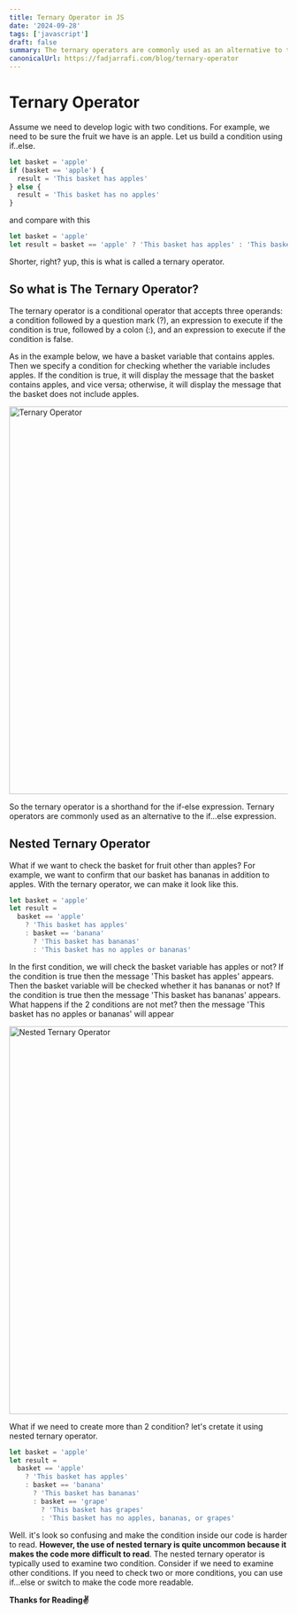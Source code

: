 ```yaml
---
title: Ternary Operator in JS
date: '2024-09-28'
tags: ['javascript']
draft: false
summary: The ternary operators are commonly used as an alternative to the if...else expression.
canonicalUrl: https://fadjarrafi.com/blog/ternary-operator
---
```


# Ternary Operator

Assume we need to develop logic with two conditions. For example, we need to be sure the fruit we have is an apple. Let us build a condition using if..else.

```js
let basket = 'apple'
if (basket == 'apple') {
  result = 'This basket has apples'
} else {
  result = 'This basket has no apples'
}
```

and compare with this

```js
let basket = 'apple'
let result = basket == 'apple' ? 'This basket has apples' : 'This basket has no apples'
```

Shorter, right? yup, this is what is called a ternary operator.

## So what is The Ternary Operator?

The ternary operator is a conditional operator that accepts three operands: a condition followed by a question mark (?), an expression to execute if the condition is true, followed by a colon (:), and an expression to execute if the condition is false.

As in the example below, we have a basket variable that contains apples. Then we specify a condition for checking whether the variable includes apples. If the condition is true, it will display the message that the basket contains apples, and vice versa; otherwise, it will display the message that the basket does not include apples.

<div className="flex justify-center">
  <img src="/static/ternary/ternary_operator.png" alt="Ternary Operator" width="700" />
</div>

So the ternary operator is a shorthand for the if-else expression. Ternary operators are commonly used as an alternative to the if...else expression.

## Nested Ternary Operator

What if we want to check the basket for fruit other than apples? For example, we want to confirm that our basket has bananas in addition to apples. With the ternary operator, we can make it look like this.

```js
let basket = 'apple'
let result =
  basket == 'apple'
    ? 'This basket has apples'
    : basket == 'banana'
      ? 'This basket has bananas'
      : 'This basket has no apples or bananas'
```

In the first condition, we will check the basket variable has apples or not? If the condition is true then the message 'This basket has apples' appears. Then the basket variable will be checked whether it has bananas or not? If the condition is true then the message 'This basket has bananas' appears. What happens if the 2 conditions are not met? then the message 'This basket has no apples or bananas' will appear

<div className="flex justify-center">
  <img src="/static/ternary/nested_ternary.png" alt="Nested Ternary Operator" width="700" />
</div>

What if we need to create more than 2 condition? let's cretate it using nested ternary operator.

```js
let basket = 'apple'
let result =
  basket == 'apple'
    ? 'This basket has apples'
    : basket == 'banana'
      ? 'This basket has bananas'
      : basket == 'grape'
        ? 'This basket has grapes'
        : 'This basket has no apples, bananas, or grapes'
```

Well. it's look so confusing and make the condition inside our code is harder to read. **However, the use of nested ternary is quite uncommon because it makes the code more difficult to read**. The nested ternary operator is typically used to examine two condition. Consider if we need to examine other conditions. If you need to check two or more conditions, you can use if...else or switch to make the code more readable.

**Thanks for Reading✌️**

